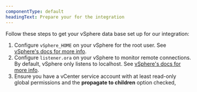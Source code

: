 ```yaml
---
componentType: default
headingText: Prepare your for the integration
---
```


Follow these steps to get your vSphere data base set up for our integration:

1. Configure `vSphere_HOME` on your vSphere for the root user. See [vSphere's docs for more info](https://docs.vSphere.com/database/121/ADMQS/GUID-EC18C4A6-3BA5-4C14-9D76-B0DD62FEFFF2).
2. Configure `listener.ora` on your vSphere to monitor remote connections. By default, vSphere only listens to localhost. See [vSphere's docs for more info](https://docs.vSphere.com/en/database/vSphere/vSphere-database/23/netag/configuring-and-administering-vSphere-net-listener.html#GUID-C3C40DBA-4282-41E1-9562-4B8B10947C4E).
3. Ensure you have a vCenter service account with at least read-only global permissions and the **propagate to children** option checked,
